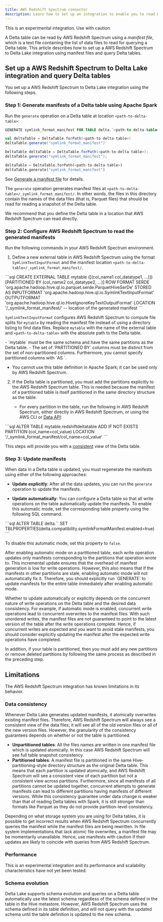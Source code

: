```yaml
---
title: AWS Redshift Spectrum connector
description: Learn how to set up an integration to enable you to read Delta tables from AWS Redshift.
---
```



<Aside
  type="note"
  title="Experimental"
>
  This is an experimental integration. Use with caution.
</Aside>

A Delta table can be read by AWS Redshift Spectrum using a _manifest file_, which is a text file containing the list of data files to read for querying a Delta table. This article describes how to set up a AWS Redshift Spectrum to Delta Lake integration using manifest files and query Delta tables.

## Set up a AWS Redshift Spectrum to Delta Lake integration and query Delta tables

You set up a AWS Redshift Spectrum to Delta Lake integration using the following steps.

### Step 1: Generate manifests of a Delta table using Apache Spark

Run the `generate` operation on a Delta table at location `<path-to-delta-table>`:

<Tabs syncKey="code-examples">
<TabItem value="sql" label="SQL" default>

```sql
GENERATE symlink_format_manifest FOR TABLE delta.`<path-to-delta-table>`
```

</TabItem>
<TabItem value="scala" label="Scala">

```scala
val deltaTable = DeltaTable.forPath(<path-to-delta-table>)
deltaTable.generate("symlink_format_manifest")
```

</TabItem>
<TabItem value="java" label="Java">

```java
DeltaTable deltaTable = DeltaTable.forPath(<path-to-delta-table>);
deltaTable.generate("symlink_format_manifest");
```

</TabItem>
<TabItem value="python" label="Python">

```python
deltaTable = DeltaTable.forPath(<path-to-delta-table>)
deltaTable.generate("symlink_format_manifest")
```

</TabItem>
</Tabs>

See [Generate a manifest file](/delta-utility/#generate-a-manifest-file) for details.

The `generate` operation generates manifest files at `<path-to-delta-table>/_symlink_format_manifest/`. In other words, the files in this directory contain the names of the data files (that is, Parquet files) that should be read for reading a snapshot of the Delta table.

<Aside type="note">
  We recommend that you define the Delta table in a location that AWS Redshift
  Spectrum can read directly.
</Aside>

### Step 2: Configure AWS Redshift Spectrum to read the generated manifests

Run the following commands in your AWS Redshift Spectrum environment.

1. Define a new external table in AWS Redshift Spectrum using the format `SymlinkTextInputFormat` and the manifest location `<path-to-delta-table>/_symlink_format_manifest/`.

<Tabs>
  <TabItem label="SQL">
    ```sql
    CREATE EXTERNAL TABLE mytable ([(col_name1 col_datatype1, ...)])
    [PARTITIONED BY (col_name2 col_datatype2, ...)]
    ROW FORMAT SERDE 'org.apache.hadoop.hive.ql.io.parquet.serde.ParquetHiveSerDe'
    STORED AS INPUTFORMAT 'org.apache.hadoop.hive.ql.io.SymlinkTextInputFormat'
    OUTPUTFORMAT 'org.apache.hadoop.hive.ql.io.HiveIgnoreKeyTextOutputFormat'
    LOCATION '<path-to-delta-table>/_symlink_format_manifest/'  -- location of the generated manifest
    ```
  </TabItem>
</Tabs>

`SymlinkTextInputFormat` configures AWS Redshift Spectrum to compute file splits for `mytable` by reading the manifest file instead of using a directory listing to find data files. Replace `mytable` with the name of the external table and `<path-to-delta-table>` with the absolute path to the Delta table.

<Aside type="caution" title="Important">
- `mytable` must be the same schema and have the same partitions as the Delta table.
- The set of `PARTITIONED BY` columns must be distinct from the set of non-partitioned columns. Furthermore, you cannot specify partitioned columns with `AS <select-statement>`.
</Aside>

- You cannot use this table definition in Apache Spark; it can be used only by AWS Redshift Spectrum.

2. If the Delta table is partitioned, you must add the partitions explicitly to the AWS Redshift Spectrum table. This is needed because the manifest of a partitioned table is itself partitioned in the same directory structure as the table.

   - For every partition in the table, run the following in AWS Redshift Spectrum, either directly in AWS Redshift Spectrum, or using the AWS CLI or [Data API](https://docs.aws.amazon.com/redshift/latest/mgmt/data-api.html):

<Tabs>
  <TabItem label="SQL">
    ```sql
    ALTER TABLE mytable.redshiftdeltatable ADD IF NOT EXISTS PARTITION (col_name=col_value) LOCATION '<path-to-delta-table>/_symlink_format_manifest/col_name=col_value'
    ```
  </TabItem>
</Tabs>

This steps will provide you with a [consistent](#data-consistency) view of the Delta table.

### Step 3: Update manifests

When data in a Delta table is updated, you must regenerate the manifests using either of the following approaches:

- **Update explicitly**: After all the data updates, you can run the `generate` operation to update the manifests.

- **Update automatically**: You can configure a Delta table so that all write operations on the table automatically update the manifests. To enable this automatic mode, set the corresponding table property using the following SQL command.

<Tabs>
  <TabItem label="SQL">
    ```sql
    ALTER TABLE delta.`<path-to-delta-table>` SET TBLPROPERTIES(delta.compatibility.symlinkFormatManifest.enabled=true)
    ```
  </TabItem>
</Tabs>

To disable this automatic mode, set this property to `false`.

<Aside type="note">
  After enabling automatic mode on a partitioned table, each write operation
  updates only manifests corresponding to the partitions that operation wrote
  to. This incremental update ensures that the overhead of manifest generation
  is low for write operations. However, this also means that if the manifests in
  other partitions are stale, enabling automatic mode will not automatically fix
  it. Therefore, you should explicitly run `GENERATE` to update manifests for
  the entire table immediately after enabling automatic mode.
</Aside>

Whether to update automatically or explicitly depends on the concurrent nature of write operations on the Delta table and the desired data consistency. For example, if automatic mode is enabled, concurrent write operations lead to concurrent overwrites to the manifest files. With such unordered writes, the manifest files are not guaranteed to point to the latest version of the table after the write operations complete. Hence, if concurrent writes are expected and you want to avoid stale manifests, you should consider explicitly updating the manifest after the expected write operations have completed.

In addition, if your table is partitioned, then you must add any new partitions or remove deleted partitions by following the same process as described in the preceding step.

## Limitations

The AWS Redshift Spectrum integration has known limitations in its behavior.

### Data consistency

Whenever Delta Lake generates updated manifests, it atomically overwrites existing manifest files. Therefore, AWS Redshift Spectrum will always see a consistent view of the data files; it will see all of the old version files or all of the new version files. However, the granularity of the consistency guarantees depends on whether or not the table is partitioned.

- **Unpartitioned tables**: All the files names are written in one manifest file which is updated atomically. In this case AWS Redshift Spectrum will see full table snapshot consistency.
- **Partitioned tables**: A manifest file is partitioned in the same Hive-partitioning-style directory structure as the original Delta table. This means that each partition is updated atomically, and AWS Redshift Spectrum will see a consistent view of each partition but not a consistent view across partitions. Furthermore, since all manifests of all partitions cannot be updated together, concurrent attempts to generate manifests can lead to different partitions having manifests of different versions. While this consistency guarantee under data change is weaker than that of reading Delta tables with Spark, it is still stronger than formats like Parquet as they do not provide partition-level consistency.

Depending on what storage system you are using for Delta tables, it is possible to get incorrect results when AWS Redshift Spectrum concurrently queries the manifest while the manifest files are being rewritten. In file system implementations that lack atomic file overwrites, a manifest file may be momentarily unavailable. Hence, use manifests with caution if their updates are likely to coincide with queries from AWS Redshift Spectrum.

### Performance

This is an experimental integration and its performance and scalability characteristics have not yet been tested.

### Schema evolution

Delta Lake supports schema evolution and queries on a Delta table automatically use the latest schema regardless of the schema defined in the table in the Hive metastore. However, AWS Redshift Spectrum uses the schema defined in its table definition, and will not query with the updated schema until the table definition is updated to the new schema.
